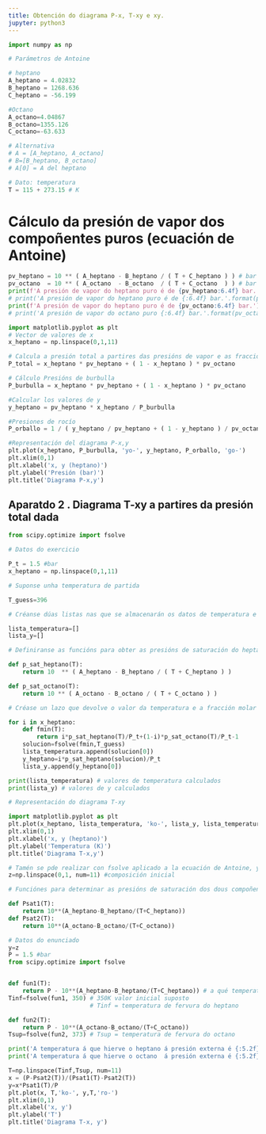 ```yaml
---
title: Obtención do diagrama P-x, T-xy e xy.
jupyter: python3
---
```


```python
import numpy as np
```

```python
# Parámetros de Antoine

# heptano
A_heptano = 4.02832
B_heptano = 1268.636
C_heptano = -56.199

#Octano
A_octano=4.04867
B_octano=1355.126
C_octano=-63.633

# Alternativa
# A = [A_heptano, A_octano]
# B=[B_heptano, B_octano]
# A[0] = A del heptano

# Dato: temperatura
T = 115 + 273.15 # K
```

# Cálculo da presión de vapor dos compoñentes puros (ecuación de Antoine)

```python
pv_heptano = 10 ** ( A_heptano - B_heptano / ( T + C_heptano ) ) # bar
pv_octano  = 10 ** ( A_octano  - B_octano  / ( T + C_octano  ) ) # bar
print(f'A presión de vapor do heptano puro é de {pv_heptano:6.4f} bar.') # compoñente mais volátil, maior presión de vapor
# print('A presión de vapor do heptano puro é de {:6.4f} bar.'.format(pv_heptano)) #más volátil, mayor presión de vapor
print(f'A presión de vapor do heptano puro é de {pv_octano:6.4f} bar.') # compoñente mais volátil, maior presión de vapor
# print('A presión de vapor do octano puro {:6.4f} bar.'.format(pv_octano))
```

```python
import matplotlib.pyplot as plt
# Vector de valores de x
x_heptano = np.linspace(0,1,11)

# Calcula a presión total a partires das presións de vapor e as fraccións molares na fase vapor
P_total = x_heptano * pv_heptano + ( 1 - x_heptano ) * pv_octano

# Cálculo Presións de burbulla
P_burbulla = x_heptano * pv_heptano + ( 1 - x_heptano ) * pv_octano

#Calcular los valores de y
y_heptano = pv_heptano * x_heptano / P_burbulla

#Presiones de rocío
P_orballo = 1 / ( y_heptano / pv_heptano + ( 1 - y_heptano ) / pv_octano )

#Representación del diagrama P-x,y
plt.plot(x_heptano, P_burbulla, 'yo-', y_heptano, P_orballo, 'go-')
plt.xlim(0,1)
plt.xlabel('x, y (heptano)')
plt.ylabel('Presión (bar)')
plt.title('Diagrama P-x,y')
```

## Aparatdo 2 . Diagrama T-xy a partires da presión total dada

```python
from scipy.optimize import fsolve
```

```python
# Datos do exercicio

P_t = 1.5 #bar
x_heptano = np.linspace(0,1,11)

# Suponse unha temperatura de partida

T_guess=396

# Créanse dúas listas nas que se almacenarán os datos de temperatura e fraccións molares do heptano, para cada valor de x

lista_temperatura=[]
lista_y=[]

# Definiranse as funcións para obter as presións de saturación do heptano e o octano

def p_sat_heptano(T):
    return 10  ** ( A_heptano - B_heptano / ( T + C_heptano ) )

def p_sat_octano(T):
    return 10 ** ( A_octano - B_octano / ( T + C_octano ) )

# Créase un lazo que devolve o valor da temperatura e a fracción molar do vapor para cada valor de x

for i in x_heptano:
    def fmin(T):
        return i*p_sat_heptano(T)/P_t+(1-i)*p_sat_octano(T)/P_t-1
    solucion=fsolve(fmin,T_guess)
    lista_temperatura.append(solucion[0])
    y_heptano=i*p_sat_heptano(solucion)/P_t
    lista_y.append(y_heptano[0])

print(lista_temperatura) # valores de temperatura calculados
print(lista_y) # valores de y calculados
```

```python
# Representación do diagrama T-xy

import matplotlib.pyplot as plt
plt.plot(x_heptano, lista_temperatura, 'ko-', lista_y, lista_temperatura, 'ro-')
plt.xlim(0,1)
plt.xlabel('x, y (heptano)')
plt.ylabel('Temperatura (K)')
plt.title('Diagrama T-x,y')
```

```python
# Tamén se pde realizar con fsolve aplicado a la ecuación de Antoine, y no al sumatorio de y - 1
z=np.linspace(0,1, num=11) #composición inicial

# Funciónes para determinar as presións de saturación dos dous compoñentes

def Psat1(T):
    return 10**(A_heptano-B_heptano/(T+C_heptano))
def Psat2(T):
    return 10**(A_octano-B_octano/(T+C_octano))

# Datos do enunciado
y=z
P = 1.5 #bar
from scipy.optimize import fsolve


def fun1(T):
    return P - 10**(A_heptano-B_heptano/(T+C_heptano)) # a qué temperatura P externa es igual al otro término
Tinf=fsolve(fun1, 350) # 350K valor inicial suposto
                       # Tinf = temperatura de fervura do heptano

def fun2(T):
    return P - 10**(A_octano-B_octano/(T+C_octano))
Tsup=fsolve(fun2, 373) # Tsup = temperatura de fervura do octano

print('A temperatura á que hierve o heptano á presión externa é {:5.2f} K.'.format(Tinf[0]))
print('A temperatura á que hierve o octano  á presión externa é {:5.2f} K.'.format(Tsup[0]))
```

```python
T=np.linspace(Tinf,Tsup, num=11)
x = (P-Psat2(T))/(Psat1(T)-Psat2(T))
y=x*Psat1(T)/P
plt.plot(x, T,'ko-', y,T,'ro-')
plt.xlim(0,1)
plt.xlabel('x, y')
plt.ylabel('T')
plt.title('Diagrama T-x, y')
```

